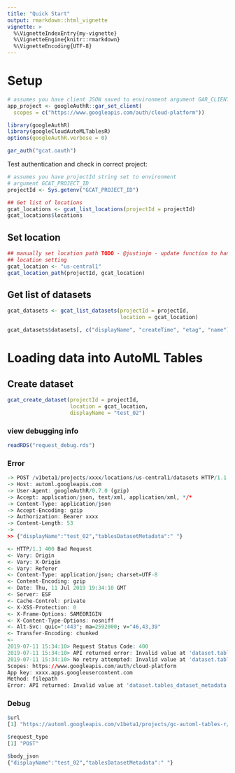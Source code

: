 ```yaml
---
title: "Quick Start"
output: rmarkdown::html_vignette
vignette: >
  %\VignetteIndexEntry{my-vignette}
  %\VignetteEngine{knitr::rmarkdown}
  %\VignetteEncoding{UTF-8}
---
```


# Setup 

```r
# assumes you have client JSON saved to environment argument GAR_CLIENT_JSON
app_project <- googleAuthR::gar_set_client(
  scopes = c("https://www.googleapis.com/auth/cloud-platform"))

library(googleAuthR)
library(googleCloudAutoMLTablesR)
options(googleAuthR.verbose = 0)

gar_auth("gcat.oauth")
```

Test authentication and check in correct project: 

```r
# assumes you have projectId string set to environment 
# argument GCAT_PROJECT_ID
projectId <- Sys.getenv("GCAT_PROJECT_ID")

## Get list of locations 
gcat_locations <- gcat_list_locations(projectId = projectId)
gcat_locations$locations
```

## Set location 

```r
## manually set location path TODO - @justinjm - update function to handle 
## location setting 
gcat_location <- "us-central1"
gcat_location_path(projectId, gcat_location)
```

## Get list of datasets 

```r
gcat_datasets <- gcat_list_datasets(projectId = projectId,
                                    location = gcat_location)

gcat_datasets$datasets[, c("displayName", "createTime", "etag", "name")]
```

# Loading data into AutoML Tables 

## Create dataset 
```r
gcat_create_dataset(projectId = projectId,
                    location = gcat_location,
                    displayName = "test_02")
```

### view debugging info 
```r
readRDS("request_debug.rds")
```

### Error 

```r
-> POST /v1beta1/projects/xxxx/locations/us-central1/datasets HTTP/1.1
-> Host: automl.googleapis.com
-> User-Agent: googleAuthR/0.7.0 (gzip)
-> Accept: application/json, text/xml, application/xml, */*
-> Content-Type: application/json
-> Accept-Encoding: gzip
-> Authorization: Bearer xxxx
-> Content-Length: 53
-> 
>> {"displayName":"test_02","tablesDatasetMetadata":" "}

<- HTTP/1.1 400 Bad Request
<- Vary: Origin
<- Vary: X-Origin
<- Vary: Referer
<- Content-Type: application/json; charset=UTF-8
<- Content-Encoding: gzip
<- Date: Thu, 11 Jul 2019 19:34:10 GMT
<- Server: ESF
<- Cache-Control: private
<- X-XSS-Protection: 0
<- X-Frame-Options: SAMEORIGIN
<- X-Content-Type-Options: nosniff
<- Alt-Svc: quic=":443"; ma=2592000; v="46,43,39"
<- Transfer-Encoding: chunked
<- 
2019-07-11 15:34:10> Request Status Code: 400
2019-07-11 15:34:10> API returned error: Invalid value at 'dataset.tables_dataset_metadata' (type.googleapis.com/google.cloud.automl.v1beta1.TablesDatasetMetadata), " "
2019-07-11 15:34:10> No retry attempted: Invalid value at 'dataset.tables_dataset_metadata' (type.googleapis.com/google.cloud.automl.v1beta1.TablesDatasetMetadata), " "
Scopes: https://www.googleapis.com/auth/cloud-platform
App key: xxxx.apps.googleusercontent.com
Method: filepath
Error: API returned: Invalid value at 'dataset.tables_dataset_metadata' (type.googleapis.com/google.cloud.automl.v1beta1.TablesDatasetMetadata), " "
```

### Debug 

```r
$url
[1] "https://automl.googleapis.com/v1beta1/projects/gc-automl-tables-r/locations/us-central1/datasets"

$request_type
[1] "POST"

$body_json
{"displayName":"test_02","tablesDatasetMetadata":" "} 
```
